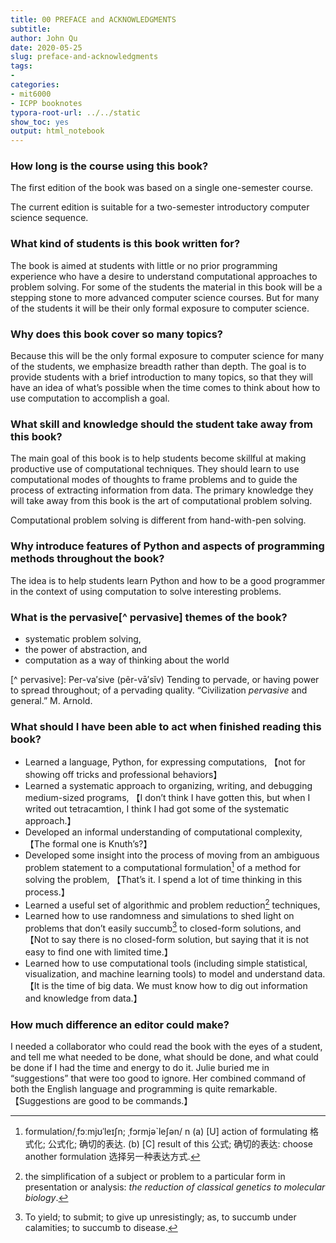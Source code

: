 ```yaml
---
title: 00 PREFACE and ACKNOWLEDGMENTS
subtitle: 
author: John Qu
date: 2020-05-25
slug: preface-and-acknowledgments
tags:
- 
categories:
- mit6000
- ICPP booknotes
typora-root-url: ../../static
show_toc: yes
output: html_notebook
---
```


### How long is the course using this book?

The first edition of the book was based on a single one-semester course. 

The current edition is suitable for a two-semester introductory computer science sequence.

### What kind of students is this book written for?

The book is aimed at students with little or no prior programming experience who have a desire to understand computational approaches to problem solving. For some of the students the material in this book will be a stepping stone to more advanced computer science courses. But for many of the students it will be their only formal exposure to computer science.

### Why does this book cover so many topics?

Because this will be the only formal exposure to computer science for many of the students, we emphasize breadth rather than depth. The goal is to provide students with a brief introduction to many topics, so that they will have an idea of what’s possible when the time comes to think about how to use computation to accomplish a goal.

### What skill and knowledge should the student take away from this book?

The main goal of this book is to help students become skillful at making productive use of computational techniques. They should learn to use computational modes of thoughts to frame problems and to guide the process of extracting information from data. The primary knowledge they will take away from this book is the art of computational problem solving.

Computational problem solving is different from hand-with-pen solving. 

### Why introduce features of Python and aspects of programming methods throughout the book?

The idea is to help students learn Python and how to be a good programmer in the context of using computation to solve interesting problems.

### What is the pervasive[^ pervasive] themes of the book?

- systematic problem solving, 
- the power of abstraction, and 
- computation as a way of thinking about the world

[^ pervasive]: Per-va′sive (pẽr-vā′sĭv) Tending to pervade, or having power to spread throughout; of a pervading quality.  “Civilization *pervasive* and general.” M. Arnold.

### What should I have been able to act when finished reading this book?

- Learned a language, Python, for expressing computations, 【not for showing off tricks and professional behaviors】
- Learned a systematic approach to organizing, writing, and debugging medium-sized programs, 【I don't think I have gotten this, but when I writed out tetracamtion, I think I had got some of the systematic approach.】
- Developed an informal understanding of computational complexity, 【The formal one is Knuth's?】
- Developed some insight into the process of moving from an ambiguous problem statement to a computational formulation[^formulation] of a method for solving the problem, 【That's it. I spend a lot of time thinking in this process.】
- Learned a useful set of algorithmic and problem reduction[^reduction] techniques,
- Learned how to use randomness and simulations to shed light on problems that don’t easily succumb[^succumb] to closed-form solutions, and 【Not to say there is no closed-form solution, but saying that it is not easy to find one with limited time.】
- Learned how to use computational tools (including simple statistical, visualization, and machine learning tools) to model and understand data. 【It is the time of big data. We must know how to dig out information and knowledge from data.】

[^formulation]: formulation/ˌfɔːmjʊˈleɪʃn; ˌfɔrmjə`leʃən/ n (a) [U] action of formulating 格式化; 公式化; 确切的表达. (b) [C] result of this 公式; 确切的表达: choose another formulation 选择另一种表达方式.
[^reduction]: the simplification of a subject or problem to a particular form in presentation or analysis: *the reduction of classical genetics to molecular biology*.

[^succumb]: To yield; to submit; to give up unresistingly; as, to succumb under calamities; to succumb to disease.

### How much difference an editor could make?

I needed a collaborator who could read the book with the eyes of a student, and tell me what needed to be done, what should be done, and what could be done if I had the time and energy to do it. Julie buried me in “suggestions” that were too good to ignore. Her combined command of both the English language and programming is quite remarkable. 【Suggestions are good to be commands.】